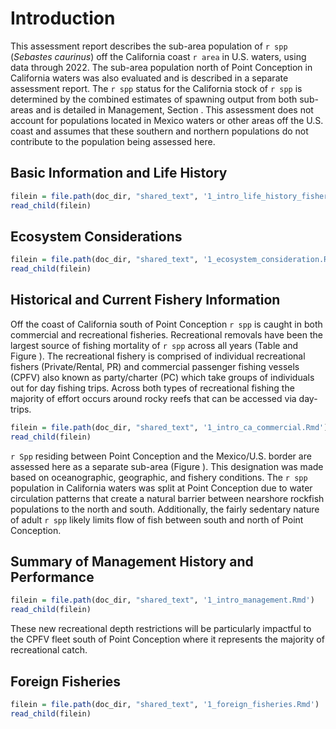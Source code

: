 # Introduction

This assessment report describes the sub-area population of `r spp` (*Sebastes caurinus*) off the California coast `r area` in U.S. waters, using data through 2022. The sub-area population north of Point Conception in California waters was also evaluated and is described in a separate assessment report. The `r spp` status for the California stock of `r spp` is determined by the combined estimates of spawning output from both sub-areas and is detailed in Management, Section \ref{management}. This assessment does not account for populations located in Mexico waters or other areas off the U.S. coast and assumes that these southern and northern populations do not contribute to the population being assessed here. 

## Basic Information and Life History

```r
filein = file.path(doc_dir, "shared_text", '1_intro_life_history_fishery_info.Rmd')
read_child(filein)
```

## Ecosystem Considerations


```r
filein = file.path(doc_dir, "shared_text", '1_ecosystem_consideration.Rmd')
read_child(filein)
```


## Historical and Current Fishery Information

Off the coast of California south of Point Conception `r spp` is caught in both commercial and recreational fisheries. Recreational removals have been the largest source of fishing mortality of `r spp` across all years (Table \ref{tab:allcatches} and Figure \ref{fig:catch}). The recreational fishery is comprised of individual recreational fishers (Private/Rental, PR) and commercial passenger fishing vessels (CPFV) also known as party/charter (PC) which take groups of individuals out for day fishing trips. Across both types of recreational fishing the majority of effort occurs around rocky reefs that can be accessed via day-trips. 

```r
filein = file.path(doc_dir, "shared_text", '1_intro_ca_commercial.Rmd')
read_child(filein)
```

`r Spp` residing between Point Conception and the Mexico/U.S. border are assessed here as a separate sub-area (Figure \ref{fig:ca-map}). This designation was made based on oceanographic, geographic, and fishery conditions. The `r spp` population in California waters was split at Point Conception due to water circulation patterns that create a natural barrier between nearshore rockfish populations to the north and south. Additionally, the fairly sedentary nature of adult `r spp` likely limits flow of fish between south and north of Point Conception. 

## Summary of Management History and Performance

```r

filein = file.path(doc_dir, "shared_text", '1_intro_management.Rmd')
read_child(filein)
```
These new recreational depth restrictions will be particularly impactful to the CPFV fleet south of Point Conception where it represents the majority of recreational catch.  

## Foreign Fisheries


```r

filein = file.path(doc_dir, "shared_text", '1_foreign_fisheries.Rmd')
read_child(filein)
```

